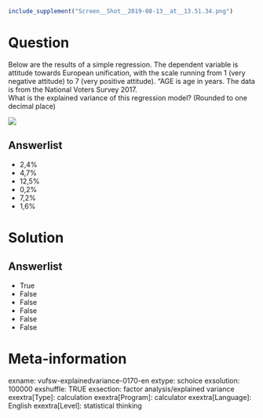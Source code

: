 ```r
include_supplement("Screen__Shot__2019-08-13__at__13.51.34.png")
```

Question
========
Below are the results of a simple regression. The dependent variable is
attitude towards European unification, with the scale running from 1
(very negative attitude) to 7 (very positive attitude). "AGE is age in
years. The data is from the National Voters Survey 2017.  
What is the explained variance of this regression model? (Rounded to one
decimal place)   
  
![](Screen__Shot__2019-08-13__at__13.51.34.png)

Answerlist
----------
* 2,4%
* 4,7%
* 12,5%
* 0,2%
* 7,2%
* 1,6%

Solution
========










Answerlist
----------
* True
* False
* False
* False
* False
* False

Meta-information
================
exname: vufsw-explainedvariance-0170-en
extype: schoice
exsolution: 100000
exshuffle: TRUE
exsection: factor analysis/explained variance
exextra[Type]: calculation
exextra[Program]: calculator
exextra[Language]: English
exextra[Level]: statistical thinking

